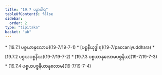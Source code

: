 ```yaml
---
title: "19.7 ပဉှာဝါရ"
tableOfContents: false
sidebar:
  order: 2
type: "tipitaka"
basket: "ab"
---
```



<DynamicBreadcrumb />



<TableOfContents>
* [19.7.1 ပစ္စယာနုလောမ](19-7/19-7-1)
* [ပစ္စနီယုဒ္ဓါရ](19-7/paccaniyuddhara)
* [19.7.2 ပစ္စယပစ္စနီယ](19-7/19-7-2)
* [19.7.3 ပစ္စယာနုလောမပစ္စနီယ](19-7/19-7-3)
* [19.7.4 ပစ္စယပစ္စနီယာနုလောမ](19-7/19-7-4)
</TableOfContents>